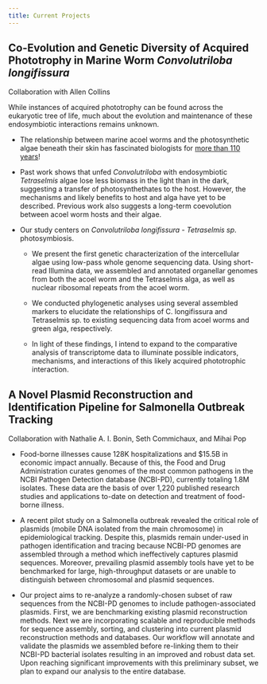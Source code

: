 ```yaml
---
title: Current Projects
---
```


## Co-Evolution and Genetic Diversity of Acquired Phototrophy in Marine Worm *Convolutriloba longifissura*

Collaboration with Allen Collins

While instances of acquired phototrophy can be found across the eukaryotic tree of life, much about the evolution and maintenance of these endosymbiotic interactions remains unknown.

-   The relationship between marine acoel worms and the photosynthetic algae beneath their skin has fascinated biologists for [more than 110 years](https://books.googleusercontent.com/books/content?req=AKW5Qaf-_OnQm4fzKR1Vod_vmQeVCBcH0-4CGgD858xFTXIHaINsk4NWOfzkh3AveN8XipLyiT_njBCYVHIke6dr52SiRL9tvmj5uQnBsYRaNKPLtSlbujsLCJh6dWOWH9Mseq4rtewy7zawyediApmK9nevRQfyoW7XlkCFhCdqTUQkqKUOtszmp6jM8PxypgC1IiLI_-lETxkLOLSFmvLKk8XjRSARSRq2VetwkWJENZ-wCg9J81TRZYqPQmBHx-LSTfmUlkas)!

-   Past work shows that unfed *Convolutriloba* with endosymbiotic *Tetraselmis* algae lose less biomass in the light than in the dark, suggesting a transfer of photosynthethates to the host. However, the mechanisms and likely benefits to host and alga have yet to be described. Previous work also suggests a long-term coevolution between acoel worm hosts and their algae.

-   Our study centers on *Convolutriloba longifissura* - *Tetraselmis sp*. photosymbiosis.

    -    We present the first genetic characterization of the intercellular algae using low-pass whole genome sequencing data. Using short-read Illumina data, we assembled and annotated organellar genomes from both the acoel worm and the Tetraselmis alga, as well as nuclear ribosomal repeats from the acoel worm.

    -   We conducted phylogenetic analyses using several assembled markers to elucidate the relationships of C. longifissura and Tetraselmis sp. to existing sequencing data from acoel worms and green alga, respectively.

    -   In light of these findings, I intend to expand to the comparative analysis of transcriptome data to illuminate possible indicators, mechanisms, and interactions of this likely acquired phototrophic interaction.

## **A Novel Plasmid Reconstruction and Identification Pipeline for Salmonella Outbreak Tracking** 

Collaboration with Nathalie A. I. Bonin, Seth Commichaux, and Mihai Pop

-   Food-borne illnesses cause 128K hospitalizations and \$15.5B in economic impact annually. Because of this, the Food and Drug Administration curates genomes of the most common pathogens in the NCBI Pathogen Detection database (NCBI-PD), currently totaling 1.8M isolates. These data are the basis of over 1,220 published research studies and applications to-date on detection and treatment of food-borne illness.

-   A recent pilot study on a Salmonella outbreak revealed the critical role of plasmids (mobile DNA isolated from the main chromosome) in epidemiological tracking. Despite this, plasmids remain under-used in pathogen identification and tracing because NCBI-PD genomes are assembled through a method which ineffectively captures plasmid sequences. Moreover, prevailing plasmid assembly tools have yet to be benchmarked for large, high-throughput datasets or are unable to distinguish between chromosomal and plasmid sequences.

-   Our project aims to re-analyze a randomly-chosen subset of raw sequences from the NCBI-PD genomes to include pathogen-associated plasmids. First, we are benchmarking existing plasmid reconstruction methods. Next we are incorporating scalable and reproducible methods for sequence assembly, sorting, and clustering into current plasmid reconstruction methods and databases. Our workflow will annotate and validate the plasmids we assembled before re-linking them to their NCBI-PD bacterial isolates resulting in an improved and robust data set. Upon reaching significant improvements with this preliminary subset, we plan to expand our analysis to the entire database.
